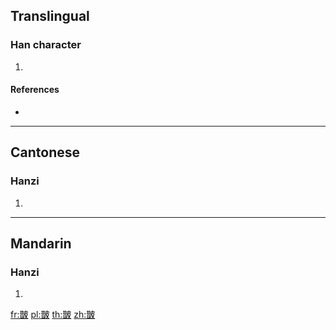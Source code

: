 {{character info/new}}
==Translingual==

===Han character===
{{Han char|rn=107|rad=皮|as=08|sn=13|four=44647|canj=TADHE}}

# {{defn|Han|sort=皮08}}

====References====
* {{Han ref|kx=0791.240|dkj=22870|dj=1206.250|hdz=42756.030|uh=76B5|ud=30389|bh=DED6|bd=57046}}

----

==Cantonese==

===Hanzi===
{{yue-hanzi|jyut=|y=jeuk3}}

# {{defn|lang=yue|sort=皮08}}

----

==Mandarin==

===Hanzi===
{{cmn-hanzi|pin=[[què]] ([[que4]])|wg=ch'üeh<sup>4</sup>}}

# {{defn|lang=cmn|sort=皮08}}

[[fr:皵]]
[[pl:皵]]
[[th:皵]]
[[zh:皵]]